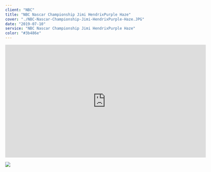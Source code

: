 ---
client: "NBC"
title: "NBC Nascar Championship Jimi HendrixPurple Haze"
cover: "./NBC-Nascar-Championship-Jimi-HendrixPurple-Haze.JPG"
date: "2019-07-10"
service: "NBC Nascar Championship Jimi HendrixPurple Haze"
color: "#3b486e"
---

<iframe title="vimeo-player" src="https://player.vimeo.com/video/372398532?h=37e6611db8" width="640" height="360" frameborder="0" allowfullscreen></iframe>

![](./NBC-Nascar-Championship-Jimi-HendrixPurple-Haze.JPG)
